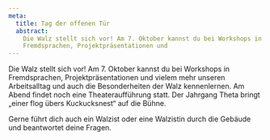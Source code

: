 ```yaml
---
meta:
  title: Tag der offenen Tür
  abstract:
    Die Walz stellt sich vor! Am 7. Oktober kannst du bei Workshops in
    Fremdsprachen, Projektpräsentationen und
---
```


Die Walz stellt sich vor! Am 7. Oktober kannst du bei Workshops in
Fremdsprachen, Projektpräsentationen und vielem mehr unseren Arbeitsalltag und
auch die Besonderheiten der Walz kennenlernen. Am Abend findet noch eine
Theateraufführung statt. Der Jahrgang Theta bringt „einer flog übers
Kuckucksnest“ auf die Bühne.

Gerne führt dich auch ein Walzist oder eine Walzistin durch die Gebäude und
beantwortet deine Fragen.

